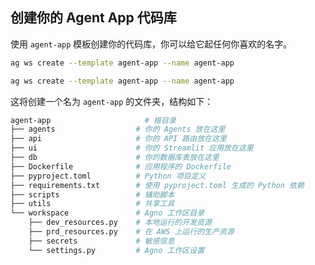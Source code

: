 ## 创建你的 Agent App 代码库

使用 `agent-app` 模板创建你的代码库，你可以给它起任何你喜欢的名字。

<CodeGroup>

```bash Mac
ag ws create --template agent-app --name agent-app
```

```bash Windows
ag ws create --template agent-app --name agent-app
```

</CodeGroup>

这将创建一个名为 `agent-app` 的文件夹，结构如下：

```bash
agent-app                     # 根目录
├── agents                  # 你的 Agents 放在这里
├── api                     # 你的 API 路由放在这里
├── ui                      # 你的 Streamlit 应用放在这里
├── db                      # 你的数据库表放在这里
├── Dockerfile              # 应用程序的 Dockerfile
├── pyproject.toml          # Python 项目定义
├── requirements.txt        # 使用 pyproject.toml 生成的 Python 依赖
├── scripts                 # 辅助脚本
├── utils                   # 共享工具
└── workspace               # Agno 工作区目录
    ├── dev_resources.py    # 本地运行的开发资源
    ├── prd_resources.py    # 在 AWS 上运行的生产资源
    ├── secrets             # 敏感信息
    └── settings.py         # Agno 工作区设置
```